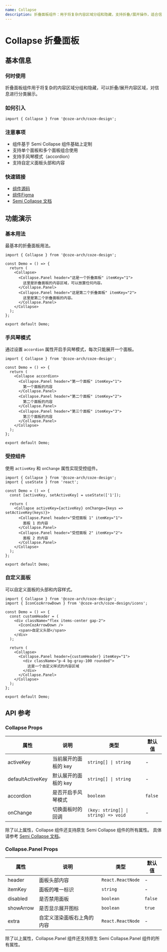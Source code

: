 ```yaml
---
name: Collapse
description: 折叠面板组件：用于将复杂内容区域分组和隐藏，支持折叠/展开操作，适合信息分类展示。
---
```


# Collapse 折叠面板

## 基本信息

### 何时使用

折叠面板组件用于将复杂的内容区域分组和隐藏，可以折叠/展开内容区域，对信息进行分类展示。

### 如何引入

```tsx
import { Collapse } from '@coze-arch/coze-design';
```

### 注意事项

- 组件基于 Semi Collapse 组件基础上定制
- 支持单个面板和多个面板组合使用
- 支持手风琴模式（accordion）
- 支持自定义面板头部和内容

### 快速链接

- [组件源码](https://github.com/coze-dev/rush-arch/tree/main/packages/components/coze-design/src/components/collapse)
- [组件Figma](https://www.figma.com/design/mbTx00rwR5YumfWuxAXAIH/CDS-2.0?node-id=10696-160628&m=dev)
- [Semi Collapse 文档](https://semi.design/zh-CN/show/collapse)

## 功能演示

### 基本用法

最基本的折叠面板用法。

```tsx preview
import { Collapse } from '@coze-arch/coze-design';

const Demo = () => {
  return (
    <Collapse>
      <Collapse.Panel header="这是一个折叠面板" itemKey="1">
        这里是折叠面板的内容区域，可以放置任何内容。
      </Collapse.Panel>
      <Collapse.Panel header="这是第二个折叠面板" itemKey="2">
        这里是第二个折叠面板的内容。
      </Collapse.Panel>
    </Collapse>
  );
};

export default Demo;
```

### 手风琴模式

通过设置 `accordion` 属性开启手风琴模式，每次只能展开一个面板。

```tsx preview
import { Collapse } from '@coze-arch/coze-design';

const Demo = () => {
  return (
    <Collapse accordion>
      <Collapse.Panel header="第一个面板" itemKey="1">
        第一个面板的内容
      </Collapse.Panel>
      <Collapse.Panel header="第二个面板" itemKey="2">
        第二个面板的内容
      </Collapse.Panel>
      <Collapse.Panel header="第三个面板" itemKey="3">
        第三个面板的内容
      </Collapse.Panel>
    </Collapse>
  );
};

export default Demo;
```

### 受控组件

使用 `activeKey` 和 `onChange` 属性实现受控组件。

```tsx preview
import { Collapse } from '@coze-arch/coze-design';
import { useState } from 'react';

const Demo = () => {
  const [activeKey, setActiveKey] = useState(['1']);

  return (
    <Collapse activeKey={activeKey} onChange={keys => setActiveKey(keys)}>
      <Collapse.Panel header="受控面板 1" itemKey="1">
        面板 1 的内容
      </Collapse.Panel>
      <Collapse.Panel header="受控面板 2" itemKey="2">
        面板 2 的内容
      </Collapse.Panel>
    </Collapse>
  );
};

export default Demo;
```

### 自定义面板

可以自定义面板的头部和内容样式。

```tsx preview
import { Collapse } from '@coze-arch/coze-design';
import { IconCozArrowDown } from '@coze-arch/coze-design/icons';

const Demo = () => {
  const customHeader = (
    <div className="flex items-center gap-2">
      <IconCozArrowDown />
      <span>自定义头部</span>
    </div>
  );

  return (
    <Collapse>
      <Collapse.Panel header={customHeader} itemKey="1">
        <div className="p-4 bg-gray-100 rounded">
          这是一个自定义样式的内容区域
        </div>
      </Collapse.Panel>
    </Collapse>
  );
};

export default Demo;
```

## API 参考

### Collapse Props

| 属性             | 说明                 | 类型                                | 默认值  |
| ---------------- | -------------------- | ----------------------------------- | ------- |
| activeKey        | 当前展开的面板的 key | `string[] \| string`                | -       |
| defaultActiveKey | 默认展开的面板的 key | `string[] \| string`                | -       |
| accordion        | 是否开启手风琴模式   | `boolean`                           | `false` |
| onChange         | 切换面板时的回调     | `(key: string[] \| string) => void` | -       |

除了以上属性，Collapse 组件还支持原生 Semi Collapse 组件的所有属性。 具体请参考 [Semi Collapse 文档](https://semi.design/zh-CN/show/collapse#API%20参考)。

### Collapse.Panel Props

| 属性      | 说明                       | 类型              | 默认值  |
| --------- | -------------------------- | ----------------- | ------- |
| header    | 面板头部内容               | `React.ReactNode` | -       |
| itemKey   | 面板的唯一标识             | `string`          | -       |
| disabled  | 是否禁用面板               | `boolean`         | `false` |
| showArrow | 是否显示展开图标           | `boolean`         | `true`  |
| extra     | 自定义渲染面板右上角的内容 | `React.ReactNode` | -       |

除了以上属性，Collapse.Panel 组件还支持原生 Semi Collapse.Panel 组件的所有属性。
